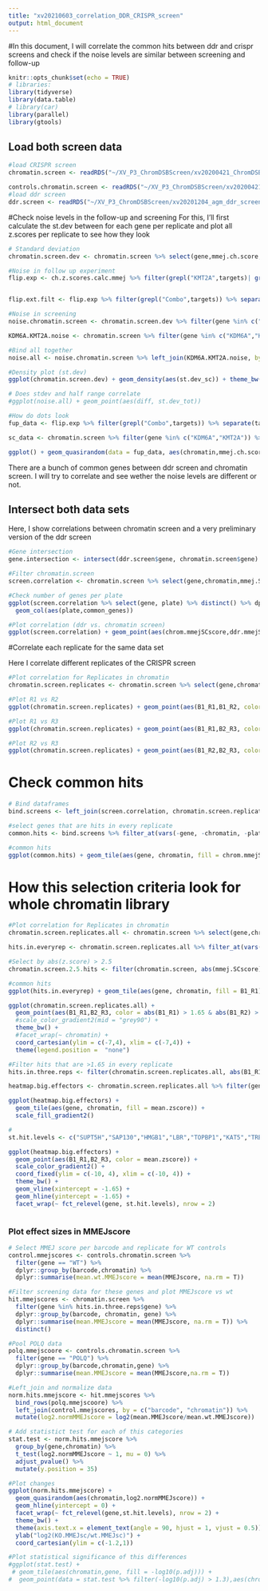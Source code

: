 ```yaml
---
title: "xv20210603_correlation_DDR_CRISPR_screen"
output: html_document
---
```

#In this document, I will correlate the common hits between ddr and crispr screens and check if the noise levels are similar between screening and follow-up

```r
knitr::opts_chunk$set(echo = TRUE)
# libraries:
library(tidyverse)
library(data.table)
# library(car)
library(parallel)
library(gtools)
```

## Load both screen data

```r
#load CRISPR screen
chromatin.screen <- readRDS("~/XV_P3_ChromDSBScreen/xv20200421_ChromDSBscreen/data/xv20201014_frozen_chz_scores_mmej.rds")

controls.chromatin.screen <- readRDS("~/XV_P3_ChromDSBScreen/xv20200421_ChromDSBscreen/data/xv20201014_frozen_chz_scores_controls.rds")
#load ddr screen
ddr.screen <- readRDS("~/XV_P3_ChromDSBScreen/xv20201204_agm_ddr_screen/data/AGM20210527_chz_scores_mmej.rds")
```

#Check noise levels in the follow-up and screening
For this, I'll first calculate the st.dev between for each gene per replicate and plot all z.scores per replicate to see how they look
```r
# Standard deviation
chromatin.screen.dev <- chromatin.screen %>% select(gene,mmej.ch.score,chromatin) %>% distinct() %>% dplyr::group_by(gene,chromatin) %>% dplyr::summarise(m_sc = sum(mmej.ch.score)/sqrt(n()), st.dev_sc = sd(mmej.ch.score,na.rm = T), count_sc = n())

#Noise in follow up experiment
flip.exp <- ch.z.scores.calc.mmej %>% filter(grepl("KMT2A",targets)| grepl("KDM6A",targets))


flip.ext.filt <- flip.exp %>% filter(grepl("Combo",targets)) %>% separate(targets, into = c("gene","gRNA")) %>% ungroup() %>% select(gene,mmej.ch.score = ch.z.score,chromatin) %>% distinct() %>% dplyr::group_by(gene,chromatin) %>% dplyr::summarise(m_fup = sum(mmej.ch.score, na.rm = T)/sqrt(n()), st.dev_fup = sd(mmej.ch.score), count_fup = n())

#Noise in screening
noise.chromatin.screen <- chromatin.screen.dev %>% filter(gene %in% c("KDM6A","KMT2A"))

KDM6A.KMT2A.noise <- chromatin.screen %>% filter(gene %in% c("KDM6A","KMT2A")) %>% select(gene, mmej.ch.score,chromatin)%>% distinct() %>% bind_rows(flip.exp %>% filter(grepl("Combo",targets)) %>% separate(targets, into = c("gene","gRNA")) %>% ungroup() %>% select(gene,mmej.ch.score = ch.z.score,chromatin) %>% distinct()) %>% dplyr::group_by(gene,chromatin) %>% dplyr::summarise(m_tot = sum(mmej.ch.score)/sqrt(n()), st.dev_tot = sd(mmej.ch.score), count_tot = n())

#Bind all together
noise.all <- noise.chromatin.screen %>% left_join(KDM6A.KMT2A.noise, by = c("gene", "chromatin")) %>% left_join(flip.ext.filt, by = c("gene", "chromatin")) %>% mutate(diff = abs(m_sc - m_fup)/2)

#Density plot (st.dev)
ggplot(chromatin.screen.dev) + geom_density(aes(st.dev_sc)) + theme_bw() + geom_rug(data = KDM6A.KMT2A.noise, aes(x = st.dev_tot, color = gene), outside = F, length = unit(0.25,"npc"),sides = "top") + geom_rug(data = noise.chromatin.screen, aes(x = st.dev_sc, color = gene), outside = F, length = unit(0.25,"npc"))

# Does stdev and half range correlate
#ggplot(noise.all) + geom_point(aes(diff, st.dev_tot))

#How do dots look
fup_data <- flip.exp %>% filter(grepl("Combo",targets)) %>% separate(targets, into = c("gene","gRNA")) %>% ungroup() %>% select(gene,mmej.ch.score = ch.z.score,chromatin) %>% distinct()

sc_data <- chromatin.screen %>% filter(gene %in% c("KDM6A","KMT2A")) %>% select(gene, mmej.ch.score,chromatin)%>% distinct()

ggplot() + geom_quasirandom(data = fup_data, aes(chromatin,mmej.ch.score, color = "follow_up")) + geom_quasirandom(data = sc_data, aes(chromatin,mmej.ch.score,color = "screening")) + facet_wrap(~ gene) + theme_bw() + geom_hline(yintercept = 0) + theme(axis.text.x = element_text(angle = 90, hjust = 1, vjust = 0.5))
```



There are a bunch of common genes between ddr screen and chromatin screen. I will try to correlate and see wether the noise levels are different or not. 


## Intersect both data sets
Here, I show correlations between chromatin screen and a very preliminary version of the ddr screen
```r
#Gene intersection
gene.intersection <- intersect(ddr.screen$gene, chromatin.screen$gene)

#Filter chromatin.screen
screen.correlation <- chromatin.screen %>% select(gene,chromatin,mmej.SCscore,chrom.mmejSCscore = mmej.SCscore,plate) %>% distinct() %>% filter(gene %in% gene.intersection) %>% left_join(ddr.screen %>% select(gene,chromatin,ddr.mmejSCscore = mmej.SCscore) %>% distinct(), by = c("gene","chromatin"))

#Check number of genes per plate
ggplot(screen.correlation %>% select(gene, plate) %>% distinct() %>% dplyr::group_by(plate) %>% dplyr::summarise(common_genes = n())) + 
  geom_col(aes(plate,common_genes))

#Plot correlation (ddr vs. chromatin screen)
ggplot(screen.correlation) + geom_point(aes(chrom.mmejSCscore,ddr.mmejSCscore, color = abs(chrom.mmejSCscore) > 1.65 & abs(ddr.mmejSCscore) > 1.65)) + facet_wrap(~ plate, nrow = 2) + geom_abline(slope = 1, intercept = 0) + theme_bw() + coord_fixed(ratio = 1, xlim = c(-10,3), ylim = c(-10 ,3)) + theme(legend.position = "none")

```

#Correlate each replicate for the same data set

Here I correlate different replicates of the CRISPR screen
```r

#Plot correlation for Replicates in chromatin
chromatin.screen.replicates <- chromatin.screen %>% select(gene,chromatin,mmej.ch.score,plate, b.rep,t.rep) %>% distinct() %>% filter(gene %in% gene.intersection) %>% mutate(replicate = paste(b.rep,t.rep, sep = "_")) %>% distinct() %>% reshape2::dcast(gene + chromatin + plate ~ replicate, value.var = "mmej.ch.score")

#Plot R1 vs R2
ggplot(chromatin.screen.replicates) + geom_point(aes(B1_R1,B1_R2, color = abs(B1_R1) > 1.65 & abs(B1_R2) > 1.65)) + facet_wrap(~ plate) + theme_bw() + geom_abline(slope = 1, intercept = 0)

#Plot R1 vs R3
ggplot(chromatin.screen.replicates) + geom_point(aes(B1_R1,B2_R3, color = abs(B1_R1) > 1.65 & abs(B2_R3) > 1.65)) + facet_wrap(~ plate) + theme_bw() + geom_abline(slope = 1, intercept = 0)

#Plot R2 vs R3
ggplot(chromatin.screen.replicates) + geom_point(aes(B1_R2,B2_R3, color = abs(B1_R2) > 1.65 & abs(B2_R3) > 1.65)) + facet_wrap(~ plate) + theme_bw() + geom_abline(slope = 1, intercept = 0)

```

# Check common hits
```r
# Bind dataframes
bind.screens <- left_join(screen.correlation, chromatin.screen.replicates, by = c("gene", "chromatin","plate")) 

#select genes that are hits in every replicate
common.hits <- bind.screens %>% filter_at(vars(-gene, -chromatin, -plate), all_vars(abs(.) > 1.65))

#common hits
ggplot(common.hits) + geom_tile(aes(gene, chromatin, fill = chrom.mmejSCscore)) + scale_fill_gradient2()

```

# How this selection criteria look for whole chromatin library
```r
#Plot correlation for Replicates in chromatin
chromatin.screen.replicates.all <- chromatin.screen %>% select(gene,chromatin,mmej.ch.score,plate, b.rep,t.rep) %>% distinct() %>% mutate(replicate = paste(b.rep,t.rep, sep = "_")) %>% distinct() %>% reshape2::dcast(gene + chromatin + plate ~ replicate, value.var = "mmej.ch.score") %>% rowwise() %>% mutate(mean.zscore = sum(B1_R1,B1_R2,B2_R3, na.rm = T)/3)

hits.in.everyrep <- chromatin.screen.replicates.all %>% filter_at(vars(-gene, -chromatin, -plate), all_vars(abs(.) > 1.65))

#Select by abs(z.score) > 2.5
chromatin.screen.2.5.hits <- filter(chromatin.screen, abs(mmej.SCscore) > 2.5) %>% pull(gene) %>% unique()

#common hits
ggplot(hits.in.everyrep) + geom_tile(aes(gene, chromatin, fill = B1_R1)) + scale_fill_gradient2()

ggplot(chromatin.screen.replicates.all) + 
  geom_point(aes(B1_R1,B2_R3, color = abs(B1_R1) > 1.65 & abs(B1_R2) > 1.65 & abs(B2_R3) > 1.65)) + 
  #scale_color_gradient2(mid = "grey90") + 
  theme_bw() + 
  #facet_wrap(~ chromatin) + 
  coord_cartesian(ylim = c(-7,4), xlim = c(-7,4)) + 
  theme(legend.position =  "none")

#Filter hits that are >1.65 in every replicate
hits.in.three.reps <- filter(chromatin.screen.replicates.all, abs(B1_R1) > 1.65 & abs(B1_R2) > 1.65 & abs(B2_R3) > 1.65) %>% select(gene, chromatin)

heatmap.big.effectors <- chromatin.screen.replicates.all %>% filter(gene %in% hits.in.three.reps$gene)

ggplot(heatmap.big.effectors) +
  geom_tile(aes(gene, chromatin, fill = mean.zscore)) + 
  scale_fill_gradient2()

#
st.hit.levels <- c("SUPT5H","SAP130","HMGB1","LBR","TOPBP1","KAT5","TRERF1","UBE2N")

ggplot(heatmap.big.effectors) + 
  geom_point(aes(B1_R1,B2_R3, color = mean.zscore)) + 
  scale_color_gradient2() +
  coord_fixed(ylim = c(-10, 4), xlim = c(-10, 4)) + 
  theme_bw() +
  geom_vline(xintercept = -1.65) +
  geom_hline(yintercept = -1.65) +
  facet_wrap(~ fct_relevel(gene, st.hit.levels), nrow = 2)



```
### Plot effect sizes in MMEJscore
```r
# Select MMEJ score per barcode and replicate for WT controls
control.mmejscores <- controls.chromatin.screen %>% 
  filter(gene == "WT") %>% 
  dplyr::group_by(barcode,chromatin) %>%
  dplyr::summarise(mean.wt.MMEJscore = mean(MMEJscore, na.rm = T))

#Filter screening data for these genes and plot MMEJscore vs wt
hit.mmejscores <- chromatin.screen %>% 
  filter(gene %in% hits.in.three.reps$gene) %>% 
  dplyr::group_by(barcode, chromatin, gene) %>%
  dplyr::summarise(mean.MMEJscore = mean(MMEJscore, na.rm = T)) %>%
  distinct()

#Pool POLQ data
polq.mmejscoore <- controls.chromatin.screen %>%
  filter(gene == "POLQ") %>%
  dplyr::group_by(barcode,chromatin,gene) %>%
  dplyr::summarise(mean.MMEJscore = mean(MMEJscore,na.rm = T))

#Left_join and normalize data
norm.hits.mmejscore <- hit.mmejscores %>%
  bind_rows(polq.mmejscoore) %>%
  left_join(control.mmejscores, by = c("barcode", "chromatin")) %>%
  mutate(log2.normMMEJscore = log2(mean.MMEJscore/mean.wt.MMEJscore))

# Add statistict test for each of this categories
stat.test <- norm.hits.mmejscore %>% 
  group_by(gene,chromatin) %>%
  t_test(log2.normMMEJscore ~ 1, mu = 0) %>%
  adjust_pvalue() %>%
  mutate(y.position = 35)

#Plot changes
ggplot(norm.hits.mmejscore) + 
  geom_quasirandom(aes(chromatin,log2.normMMEJscore)) +
  geom_hline(yintercept = 0) +
  facet_wrap(~ fct_relevel(gene,st.hit.levels), nrow = 2) + 
  theme_bw() +
  theme(axis.text.x = element_text(angle = 90, hjust = 1, vjust = 0.5)) +
  ylab("log2(KO.MMEJsc/wt.MMEJsc)") + 
  coord_cartesian(ylim = c(-1.2,1))

#Plot statistical significance of this differences
#ggplot(stat.test) +
 # geom_tile(aes(chromatin,gene, fill = -log10(p.adj))) +
#  geom_point(data = stat.test %>% filter(-log10(p.adj) > 1.3),aes(chromatin,gene))


```